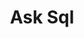 ---
title: Ask Sql
image: /project/ask-sql/thumb.png
order: 3
url: https://github.com/MatthewAraujo/AskSqIA
description: This app uses AI to convert natural language questions into SQL commands, making it easier to work with databases. This improves data retrieval and manipulation for better efficiency.
tags: 
  - Ruby 
  - Kotlin
  - Unity3D
  - Python
  - Flask
---